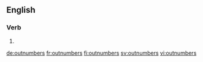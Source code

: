 ==English==

===Verb===
{{head|en|verb form}}

# {{en-third-person singular of|outnumber}}

[[de:outnumbers]]
[[fr:outnumbers]]
[[fi:outnumbers]]
[[sv:outnumbers]]
[[vi:outnumbers]]